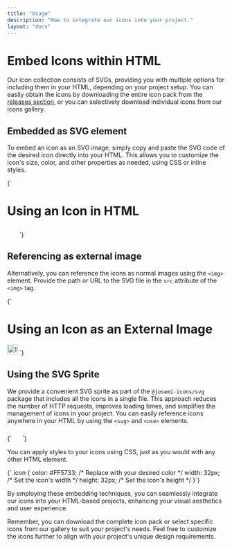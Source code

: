 ```yaml
---
title: "Usage"
description: "How to integrate our icons into your project."
layout: "docs"
---
```


# Embed Icons within HTML

Our icon collection consists of SVGs, providing you with multiple options for including them in your HTML, depending on your project setup. You can easily obtain the icons by downloading the entire icon pack from the [releases section](https://github.com/jmjuanes/icons/releases), or you can selectively download individual icons from our icons gallery.

## Embedded as SVG element

To embed an icon as an SVG image, simply copy and paste the SVG code of the desired icon directly into your HTML. This allows you to customize the icon's size, color, and other properties as needed, using CSS or inline styles.

<CodeBlock language="html">
{`<html>
<head>
    <title>Icon Usage Example</title>
    <style>
        .icon {
            fill: #ff0000; /* Customize the color */
            width: 24px;   /* Customize the size */
            height: 24px;
        }
    </style>
</head>
<body>
    <h1>Using an Icon in HTML</h1>
    <svg class="icon">
        <!-- Paste the SVG code of the icon here -->
    </svg>
</body>
</html>`}
</CodeBlock>

## Referencing as external image

Alternatively, you can reference the icons as normal images using the `<img>` element. Provide the path or URL to the SVG file in the `src` attribute of the `<img>` tag.

<CodeBlock language="html">
{`<html>
<head>
    <title>Icon Usage Example</title>
</head>
<body>
    <h1>Using an Icon as an External Image</h1>
    <img src="path/to/your/icon.svg" alt="Icon Description" width="24" height="24">
</body>
</html>`}
</CodeBlock>

## Using the SVG Sprite

We provide a convenient SVG sprite as part of the `@josemi-icons/svg` package that includes all the icons in a single file. This approach reduces the number of HTTP requests, improves loading times, and simplifies the management of icons in your project. You can easily reference icons anywhere in your HTML by using the `<svg>` and `<use>` elements.

<CodeBlock language="html">
{`<svg class="icon">
    <use xlink:href="./node_modules/@josemi-icons/svg/sprite.svg#rocket"></use>
</svg>`}
</CodeBlock>

You can apply styles to your icons using CSS, just as you would with any other HTML element. 

<CodeBlock language="css">
{`.icon {
    color: #FF5733; /* Replace with your desired color */
    width: 32px;   /* Set the icon's width */
    height: 32px;  /* Set the icon's height */
}`}
</CodeBlock>


<Separator />

By employing these embedding techniques, you can seamlessly integrate our icons into your HTML-based projects, enhancing your visual aesthetics and user experience.

Remember, you can download the complete icon pack or select specific icons from our gallery to suit your project's needs. Feel free to customize the icons further to align with your project's unique design requirements.
